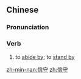 ==Chinese==
{{zh-forms}}

===Pronunciation===
{{zh-pron
|m=xìnshǒu
|c=seon3 sau2
|mn=sìn-siú
|cat=v
}}

===Verb===
{{zh-verb}}

# to [[abide by]]; to [[stand by]]

[[zh-min-nan:信守]]
[[zh:信守]]